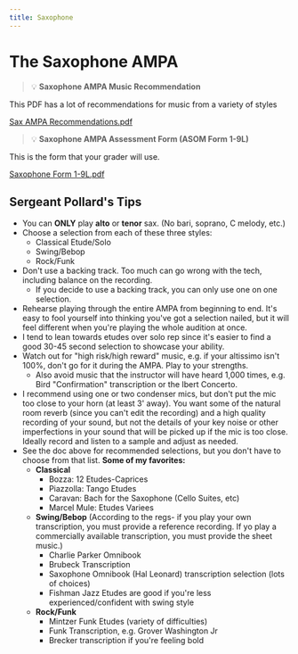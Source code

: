 ```yaml
---
title: Saxophone
---
```


# The Saxophone AMPA

> 💡 **Saxophone AMPA Music Recommendation**

This PDF has a lot of recommendations for music from a variety of styles

[Sax AMPA Recommendations.pdf](/Sax%20AMPA%20Recommendations.pdf)

> 💡 **Saxophone AMPA Assessment Form (ASOM Form 1-9L)**

This is the form that your grader will use.

[Saxophone Form 1-9L.pdf](/Saxophone%20Form%201-9L.pdf)

## Sergeant Pollard's Tips

- You can **ONLY** play **alto** or **tenor** sax. (No bari, soprano, C melody, etc.)
- Choose a selection from each of these three styles:
  - Classical Etude/Solo
  - Swing/Bebop
  - Rock/Funk
- Don't use a backing track. Too much can go wrong with the tech, including balance on the recording.
  - If you decide to use a backing track, you can only use one on one selection.
- Rehearse playing through the entire AMPA from beginning to end. It's easy to fool yourself into thinking you've got a selection nailed, but it will feel different when you're playing the whole audition at once.
- I tend to lean towards etudes over solo rep since it's easier to find a good 30-45 second selection to showcase your ability.
- Watch out for "high risk/high reward" music, e.g. if your altissimo isn't 100%, don't go for it during the AMPA. Play to your strengths.
  - Also avoid music that the instructor will have heard 1,000 times, e.g. Bird "Confirmation" transcription or the Ibert Concerto.
- I recommend using one or two condenser mics, but don't put the mic too close to your horn (at least 3' away). You want some of the natural room reverb (since you can't edit the recording) and a high quality recording of your sound, but not the details of your key noise or other imperfections in your sound that will be picked up if the mic is too close. Ideally record and listen to a sample and adjust as needed.
- See the doc above for recommended selections, but you don't have to choose from that list. **Some of my favorites:**
  - **Classical**
    - Bozza: 12 Etudes-Caprices
    - Piazzolla: Tango Etudes
    - Caravan: Bach for the Saxophone (Cello Suites, etc)
    - Marcel Mule: Etudes Variees
  - **Swing/Bebop** (According to the regs- if you play your own transcription, you must provide a reference recording. If yo play a commercially available transcription, you must provide the sheet music.)
    - Charlie Parker Omnibook
    - Brubeck Transcription
    - Saxophone Omnibook (Hal Leonard) transcription selection (lots of choices)
    - Fishman Jazz Etudes are good if you're less experienced/confident with swing style
  - **Rock/Funk**
    - Mintzer Funk Etudes (variety of difficulties)
    - Funk Transcription, e.g. Grover Washington Jr
    - Brecker transcription if you're feeling bold
    